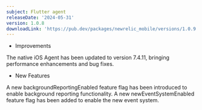 ```yaml
---
subject: Flutter agent
releaseDate: '2024-05-31'
version: 1.0.8
downloadLink: 'https://pub.dev/packages/newrelic_mobile/versions/1.0.9'
---
```


* Improvements

The native iOS Agent has been updated to version 7.4.11, bringing performance enhancements and bug fixes.

* New Features

A new backgroundReportingEnabled feature flag has been introduced to enable background reporting functionality.
A new newEventSystemEnabled feature flag has been added to enable the new event system.
